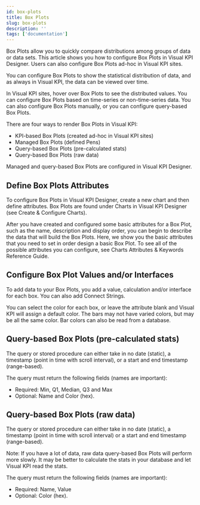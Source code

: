 ```yaml
---
id: box-plots
title: Box Plots
slug: box-plots
description: ''
tags: ['documentation']
---
```



Box Plots allow you to quickly compare distributions among groups of data or data sets. This article shows you how to configure Box Plots in Visual KPI Designer. Users can also configure Box Plots ad-hoc in Visual KPI sites.

You can configure Box Plots to show the statistical distribution of data, and as always in Visual KPI, the data can be viewed over time.

<StylizedImage
  imgURL="img/designer/charts-boxplot-enduser.png"
  alt="Box Plot End User"
/>

In Visual KPI sites, hover over Box Plots to see the distributed values. You can configure Box Plots based on time-series or non-time-series data. You can also configure Box Plots manually, or you can configure query-based Box Plots.

There are four ways to render Box Plots in Visual KPI:

- KPI-based Box Plots (created ad-hoc in Visual KPI sites)
- Managed Box Plots (defined Pens)
- Query-based Box Plots (pre-calculated stats)
- Query-based Box Plots (raw data)

Managed and query-based Box Plots are configured in Visual KPI Designer.

## Define Box Plots Attributes

To configure Box Plots in Visual KPI Designer, create a new chart and then define attributes. Box Plots are found under Charts in Visual KPI Designer (see Create & Configure Charts).

After you have created and configured some basic attributes for a Box Plot, such as the name, description and display order, you can begin to describe the data that will build the Box Plots. Here, we show you the basic attributes that you need to set in order design a basic Box Plot. To see all of the possible attributes you can configure, see Charts Attributes & Keywords Reference Guide.

## Configure Box Plot Values and/or Interfaces

To add data to your Box Plots, you add a value, calculation and/or interface for each box. You can also add Connect Strings.

You can select the color for each box, or leave the attribute blank and Visual KPI will assign a default color. The bars may not have varied colors, but may be all the same color. Bar colors can also be read from a database.

## Query-based Box Plots (pre-calculated stats)

The query or stored procedure can either take in no date (static), a timestamp (point in time with scroll interval), or a start and end timestamp (range-based).

The query must return the following fields (names are important):

- Required: Min, Q1, Median, Q3 and Max
- Optional: Name and Color (hex).

## Query-based Box Plots (raw data)

The query or stored procedure can either take in no date (static), a timestamp (point in time with scroll interval) or a start and end timestamp (range-based).

Note: If you have a lot of data, raw data query-based Box Plots will perform more slowly. It may be better to calculate the stats in your database and let Visual KPI read the stats.

The query must return the following fields (names are important):

- Required: Name, Value
- Optional: Color (hex).